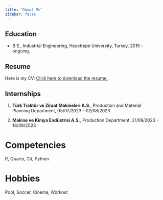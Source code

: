 ```yaml
---
title: "About Me"
sidebar: false
---
```


## Education

-   B.S., Industrial Engineering, Hacettepe University, Turkey, 2019 - ongoing.

## Resume

Here is my CV: [Click here to download the resume.](resume.pdf)

## Internships

1.  **Türk Traktör ve Ziraat Makineleri A.S.**, Production and Material Planning Department, 05/07/2023 - 02/08/2023

2.  **Makine ve Kimya Endüstrisi A.S.**, Production Department, 21/08/2023 - 18/09/2023

# Competencies

R, Quarto, Git, Python

# Hobbies

Pool, Soccer, Cinema, Workout
